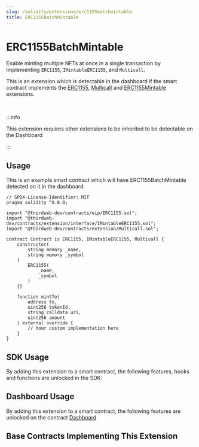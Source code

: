 ```yaml
---
slug: /solidity/extensions/erc1155batchmintable
title: ERC1155BatchMintable
---
```



# ERC1155BatchMintable

Enable minting multiple NFTs at once in a single transaction by Implementing `ERC1155`, `IMintableERC1155`, and `Multicall`.

This is an extension which is detectable in the dashboard if the smart contract implements the 
[ERC1155](/solidity/extensions/erc1155), [Multicall](/solidity/extensions/multicall) and [ERC1155Mintable](/solidity/extensions/erc1155mintable) extensions.

<div className="row">

<div style={{ marginLeft: 24 }}>

<ViewContractCodeButton
  link="https://github.com/thirdweb-dev/contracts/blob/main/contracts/extension/Multicall.sol"
  name="Multicall"
/>

</div>

<div style={{ marginLeft: 24 }}>

<ViewContractCodeButton
  link="https://github.com/thirdweb-dev/contracts/blob/main/contracts/extension/interface/IMintableERC1155.sol"
  name="ERC1155Mintable"
/>

</div>

</div>

<br/>

:::info

This extension requires other extensions to be inherited to be detectable on the Dashboard

:::

## Usage

This is an example smart contract which will have ERC1155BatchMintable detected on it in the dashboard.

```solidity
// SPDX-License-Identifier: MIT
pragma solidity ^0.8.0;

import "@thirdweb-dev/contracts/eip/ERC1155.sol";
import "@thirdweb-dev/contracts/extension/interface/IMintableERC1155.sol";
import "@thirdweb-dev/contracts/extension/Multicall.sol";

contract Contract is ERC1155, IMintableERC1155, Multicall {
    constructor(
        string memory _name,
        string memory _symbol
    )
        ERC1155(
            _name,
            _symbol
        )
    {}

    function mintTo(
        address to,
        uint256 tokenId,
        string calldata uri,
        uint256 amount
    ) external override {
        // Your custom implementation here
    }
}
```

## SDK Usage

By adding this extension to a smart contract, the following features, hooks and functions are unlocked in the SDK:

## Dashboard Usage

By adding this extension to a smart contract, the following features are unlocked on the contract [Dashboard](/dashboard)

## Base Contracts Implementing This Extension



